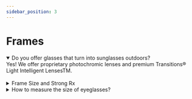 ```yaml
---
sidebar_position: 3
---
```


# Frames

<details open>
  <summary>Do you offer glasses that turn into sunglasses outdoors?</summary>
  <div>
    <div>
      Yes! We offer proprietary photochromic lenses and premium Transitions® Light Intelligent LensesTM.
</div>
<br />

  </div>
</details>

<details>
  <summary>Frame Size and Strong Rx</summary>
  <div>
    <div>
      Lens index: Applying higher index lenses (1.60 index and above) can solve
      the problem of having a thick edge on a Negative lens, or a thick center
      on a Positive lens.
      <br />
      • Combining a higher index lens with an aspheric shape results in a lens
      which is noticeably thinner and lighter, bringing better vision, and a
      more comfortable wearing experience.
      <br />
      • Farsighted lenses: For farsighted wearers (there is "+" in front of SPH
      value) who want to select a higher index lens above 1.60, please note, the
      maximum size of a high index positive lens is relatively small (just
      55mm), so we recommend that customers choose a frame no wider than 50mm.
      <br />• Small PD: For wearers that have a comparatively small PD (the
      distance between your pupils is less than 58mm), please pay more attention
      to the total width of the frame as a larger frame may not match your PD. A
      smaller frame with a lens width of 50mm or lower should be considered as
      the first choice in order to ensure the accuracy of your prescription.
    </div>
    <br />
  </div>
</details>

<details>
  <summary>How to measure the size of eyeglasses?</summary>
  <div>
    <div>
      Step 1: Use a metric ruler. <br />
      Use a metric ruler with millimeters markings, the universal unit of measurement
      set by worldwide frame manufacturers and opticians.
      <br />
      Step 2: Place the frame properly. <br />
      Place the frame on a table or level surface. The arms can be closed or
      open.
      <br />
      Step 3: Align the ruler and make measurements. <br />
      Align the starting end of the ruler with the one side of the frame at the outer
      edge of the lens, then measure the distance to the outer edge at the other
      side of the frame. The bridge length can be measured in a similar way.
      <br />
      Step 4: Measure arm(temple). <br />
      It is necessary to measure the total length of the arm. First measure to
      the bend and then add the length of the drop for the total temple length.
      Providing the correct measurements for the frame will ensure your new
      eyeglasses fit comfortably.
    </div>
    <br />
  </div>
</details>
